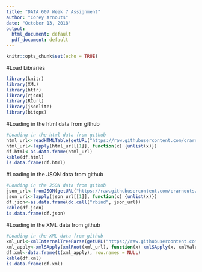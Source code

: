 ---
title: "DATA 607 Week 7 Assignment"
author: "Corey Arnouts"
date: "October 13, 2018"
output:
  html_document: default
  pdf_document: default
---

```{r setup, include=FALSE}
knitr::opts_chunk$set(echo = TRUE)
```

#Load Libraries
```{r}
library(knitr)
library(XML)
library(httr)
library(rjson)
library(RCurl)
library(jsonlite)
library(bitops)
```



#Loading in the html data from github
```{r}
#Loading in the html data from github
html_url<-readHTMLTable(getURL("https://raw.githubusercontent.com/crarnouts/CUNY-MSDS/master/books.html"))
html_url<-lapply(html_url[[1]], function(x) {unlist(x)})
df.html<-as.data.frame(html_url)
kable(df.html)
is.data.frame(df.html)

```

#Loading in the JSON data from github
```{r}
#Loading in the JSON data from github
json_url<-fromJSON(getURL("https://raw.githubusercontent.com/crarnouts/CUNY-MSDS/master/books.JSON"))
json_url<-lapply(json_url[[1]], function(x) {unlist(x)})
df.json<-as.data.frame(do.call("rbind", json_url))
kable(df.json)
is.data.frame(df.json)
```

#Loading in the XML data from github
```{r}
#Loading in the XML data from github
xml_url<-xmlInternalTreeParse(getURL("https://raw.githubusercontent.com/crarnouts/CUNY-MSDS/master/books3.xml"))
xml_apply<-xmlSApply(xmlRoot(xml_url), function(x) xmlSApply(x, xmlValue))
df.xml<-data.frame(t(xml_apply), row.names = NULL)
kable(df.xml)
is.data.frame(df.xml)
```

